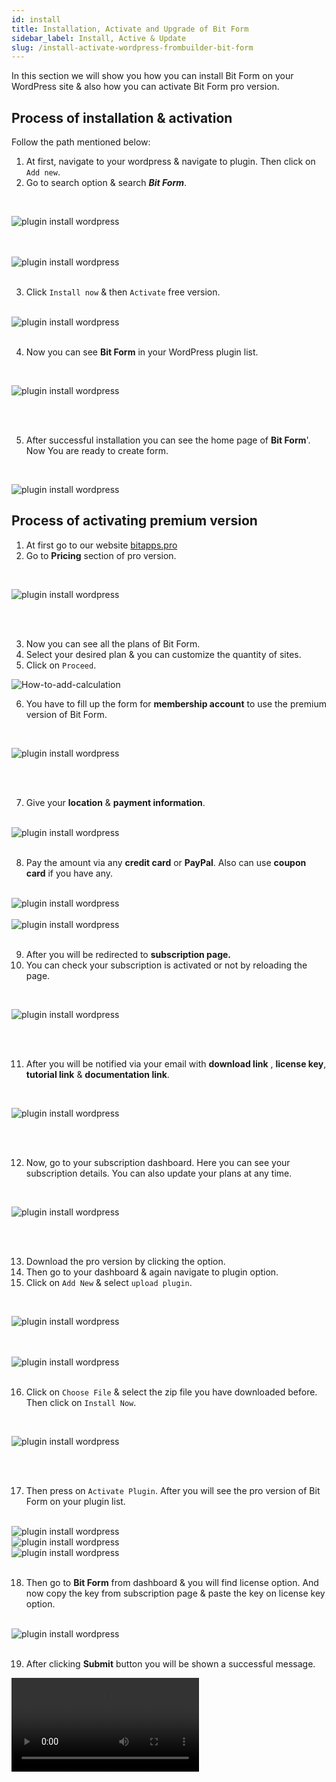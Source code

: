 ```yaml
---
id: install
title: Installation, Activate and Upgrade of Bit Form
sidebar_label: Install, Active & Update
slug: /install-activate-wordpress-frombuilder-bit-form
---
```



In this section we will show you how you can install Bit Form on your WordPress site & also how you can activate Bit Form pro version.

## Process of installation & activation

Follow the path mentioned below:

1. At first, navigate to your wordpress & navigate to plugin. Then click on `Add new`.
2. Go to search option & search ***Bit Form***.

<br />

<Image
  src="Dashboard-to-add-new-Bit-Form"
  alt="plugin install wordpress"
  w="758"
  h="270"
/>

<br />

<br />
<Image
  src="Search-install-Bit-Form "
  alt="plugin install wordpress"
  w="698"
  h="415"
/>
<br />

<br />

3.  Click `Install now` & then `Activate` free version.

<br />
<Image
  src="Activate-Bit-Form"
  alt="plugin install wordpress"
  w="1046"
  h="200"
/>

<br />
<br />

4.  Now you can see **Bit Form** in your WordPress plugin list.

<br />

<Image
  src="view-Bit Form-Bit-Form"
  alt="plugin install wordpress"
  w="1047"
  h="200"
/>

<br />
<br />

5.  After successful installation you can see the home page of **Bit Form**'. Now You are ready to create form.



<br />

<Image
  src="Bit form-dashboard-Bit-Form"
  alt="plugin install wordpress"
  w="1114"
  h="350"
/>

## Process of activating premium version 

1. At first go to our website [bitapps.pro](https://bitapps.pro/)
2. Go to **Pricing** section of pro version.

<br />

 <Image
  src="Get-Started-Bit-Form"
  alt="plugin install wordpress"
  w="1114"
  h="350"
 />

<br />
<br />

3. Now you can see all the plans of Bit Form.
4. Select your desired plan & you can customize the quantity of sites.
5. Click on `Proceed`.

 <Image src="Proceed.Bit-Form" alt="How-to-add-calculation" w="1020" h="350" />
 

6. You have to fill up the form for **membership account** to use the premium version of Bit Form.

<br />

 <Image
  src="Membeship-Account-Bit-Form"
  alt="plugin install wordpress"
  w="943"
  h="500"
 />

<br />
<br />

7. Give your **location** & **payment information**.

<br />
 <Image
  src="Location-&-Payment-Bit-Form"
  alt="plugin install wordpress"
  w="574"
  h="450"
 />

<br />
<br />

8. Pay the amount via any **credit card** or **PayPal**. Also can use **coupon card** if you have any.

<br />

 <Image src="PayPal-Bit-Form" alt="plugin install wordpress" w="565" h="400" />

<br />

<br />
 <Image
  src="Add-coupon-Bit-Form"
  alt="plugin install wordpress"
  w="577"
  h="400"
 />

<br />
<br />

9.  After you will be redirected to **subscription page.**
10. You can check your subscription is activated or not by reloading the page.

<br />

 <Image
  src="Suscription-Page-Bit-Form"
  alt="plugin install wordpress"
  w="1066"
  h="380"
 />

<br />
<br />

11. After you will be notified via your email with **download link** , **license key**, **tutorial link** & **documentation link**.

<br />

 <Image
  src="Welcome-email-Bit-Form"
  alt="plugin install wordpress"
  w="1066"
  h="350"
 />

<br />
<br />

12. Now, go to your subscription dashboard. Here you can see your subscription details. You can also update your plans at any time.

<br />

 <Image
  src="Subscription-details-Bit-Form"
  alt="plugin install wordpress"
  w="469"
  h="438"
 />

<br />
<br />

13. Download the pro version by clicking the option.
14. Then go to your dashboard & again navigate to plugin option.
15. Click on `Add New` & select `upload plugin`.

<br />

 <Image
  src="Upload-Plugin-Bit-Form"
  alt="plugin install wordpress"
  w="568"
  h="239"
 />

<br />
<br />
 <Image
  src="Upload=Plugin2--Bit-Form"
  alt="plugin install wordpress"
  w="803"
  h="227"
 />

<br />
<br />

16. Click on `Choose File` & select the zip file you have downloaded before. Then click on `Install Now`.

<br />

 <Image
  src="Choose-install-Bit-Form"
  alt="plugin install wordpress"
  w="811"
  h="150"
 />

<br />
<br />

17. Then press on `Activate Plugin`. After you will see the pro version of Bit Form on your plugin list.

<br />
 <Image
  src="Activate-Plugin-Bit-Form"
  alt="plugin install wordpress"
  w="477"
  h="207"
 />
<br />
 <Image
  src="Successfully-activated-Bit-Form"
  alt="plugin install wordpress"
  w="791"
  h="184"
 />
<br />
 <Image
  src="Pro-in-dashboard-Bit-Form"
  alt="plugin install wordpress"
  w="480"
  h="168"
 />

<br />
<br />

18. Then go to **Bit Form** from dashboard & you will find license option. And now copy the key from subscription page & paste the key on license key option.

<br />
 <Image src="License-Bit-Form" alt="plugin install wordpress" w="764" h="259" />

<br />
<br />

19. After clicking **Submit** button you will be shown a successful message.

<Video youtube src="W2OmWL3k7eQ" />

**Congratulations! Now you are a pro member of the Bit Form. Now you can access pro features, updates & support.**
